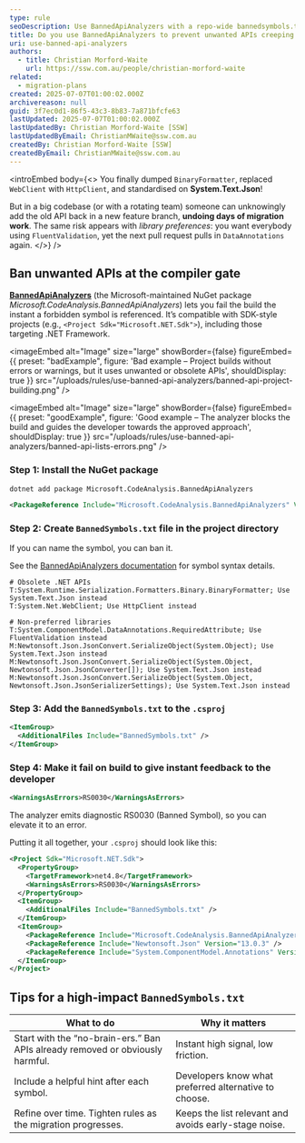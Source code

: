 ```yaml
---
type: rule
seoDescription: Use BannedApiAnalyzers with a repo-wide bannedsymbols.txt to block deprecated or disallowed APIs (and steer devs toward preferred libraries) before they hit main.
title: Do you use BannedApiAnalyzers to prevent unwanted APIs creeping back in?
uri: use-banned-api-analyzers
authors:
  - title: Christian Morford-Waite
    url: https://ssw.com.au/people/christian-morford-waite
related:
  - migration-plans
created: 2025-07-07T01:00:02.000Z
archivereason: null
guid: 3f7ec0d1-86f5-43c3-8b83-7a871bfcfe63
lastUpdated: 2025-07-07T01:00:02.000Z
lastUpdatedBy: Christian Morford-Waite [SSW]
lastUpdatedByEmail: ChristianMWaite@ssw.com.au
createdBy: Christian Morford-Waite [SSW]
createdByEmail: ChristianMWaite@ssw.com.au
---
```


<introEmbed
  body={<>
You finally dumped `BinaryFormatter`, replaced `WebClient` with `HttpClient`, and standardised on **System.Text.Json**!

But in a big codebase (or with a rotating team) someone can unknowingly add the old API back in a new feature branch, **undoing days of migration work**. The same risk appears with *library preferences*: you want everybody using `FluentValidation`, yet the next pull request pulls in `DataAnnotations` again.
  </>}
/>
## Ban unwanted APIs at the compiler gate

**[BannedApiAnalyzers](https://www.nuget.org/packages/Microsoft.CodeAnalysis.BannedApiAnalyzers/)** (the Microsoft-maintained NuGet package *Microsoft.CodeAnalysis.BannedApiAnalyzers*) lets you fail the build the instant a forbidden symbol is referenced. It’s compatible with SDK-style projects (e.g., `<Project Sdk="Microsoft.NET.Sdk">`), including those targeting .NET Framework.

<imageEmbed
  alt="Image"
  size="large"
  showBorder={false}
  figureEmbed={{
    preset: "badExample",
    figure: 'Bad example – Project builds without errors or warnings, but it uses unwanted or obsolete APIs',
    shouldDisplay: true
  }}
  src="/uploads/rules/use-banned-api-analyzers/banned-api-project-building.png"
/>

<imageEmbed
  alt="Image"
  size="large"
  showBorder={false}
  figureEmbed={{
    preset: "goodExample",
    figure: 'Good example – The analyzer blocks the build and guides the developer towards the approved approach',
    shouldDisplay: true
  }}
  src="/uploads/rules/use-banned-api-analyzers/banned-api-lists-errors.png"
/>

### Step 1: Install the NuGet package

`dotnet add package Microsoft.CodeAnalysis.BannedApiAnalyzers`

```xml
<PackageReference Include="Microsoft.CodeAnalysis.BannedApiAnalyzers" Version="3.3.4" PrivateAssets="all" />
```

### Step 2: Create `BannedSymbols.txt` file in the project directory

If you can name the symbol, you can ban it.

See the [BannedApiAnalyzers documentation](https://github.com/dotnet/roslyn/blob/main/src/RoslynAnalyzers/Microsoft.CodeAnalysis.BannedApiAnalyzers/BannedApiAnalyzers.Help.md) for symbol syntax details.

```text
# Obsolete .NET APIs
T:System.Runtime.Serialization.Formatters.Binary.BinaryFormatter; Use System.Text.Json instead
T:System.Net.WebClient; Use HttpClient instead

# Non-preferred libraries
T:System.ComponentModel.DataAnnotations.RequiredAttribute; Use FluentValidation instead
M:Newtonsoft.Json.JsonConvert.SerializeObject(System.Object); Use System.Text.Json instead
M:Newtonsoft.Json.JsonConvert.SerializeObject(System.Object, Newtonsoft.Json.JsonConverter[]); Use System.Text.Json instead
M:Newtonsoft.Json.JsonConvert.SerializeObject(System.Object, Newtonsoft.Json.JsonSerializerSettings); Use System.Text.Json instead
```

### Step 3: Add the `BannedSymbols.txt` to the `.csproj`

```xml
<ItemGroup>
  <AdditionalFiles Include="BannedSymbols.txt" />
</ItemGroup>
```

### Step 4: Make it fail on build to give instant feedback to the developer

```xml
<WarningsAsErrors>RS0030</WarningsAsErrors>
```

The analyzer emits diagnostic RS0030 (Banned Symbol), so you can elevate it to an error.

Putting it all together, your `.csproj` should look like this:

```xml
<Project Sdk="Microsoft.NET.Sdk">
  <PropertyGroup>
    <TargetFramework>net4.8</TargetFramework>
    <WarningsAsErrors>RS0030</WarningsAsErrors>
  </PropertyGroup>
  <ItemGroup>
    <AdditionalFiles Include="BannedSymbols.txt" />
  </ItemGroup>
  <ItemGroup>
    <PackageReference Include="Microsoft.CodeAnalysis.BannedApiAnalyzers" Version="3.3.4" PrivateAssets="all" />
    <PackageReference Include="Newtonsoft.Json" Version="13.0.3" />
    <PackageReference Include="System.ComponentModel.Annotations" Version="5.0.0" />
  </ItemGroup>
</Project>
```

## Tips for a high-impact `BannedSymbols.txt`

| What to do | Why it matters |
| ------------- | ----------- |
| Start with the “no-brain-ers.” Ban APIs already removed or obviously harmful. | Instant high signal, low friction. |
| Include a helpful hint after each symbol. | Developers know what preferred alternative to choose. |
| Refine over time. Tighten rules as the migration progresses. | Keeps the list relevant and avoids early-stage noise. |
